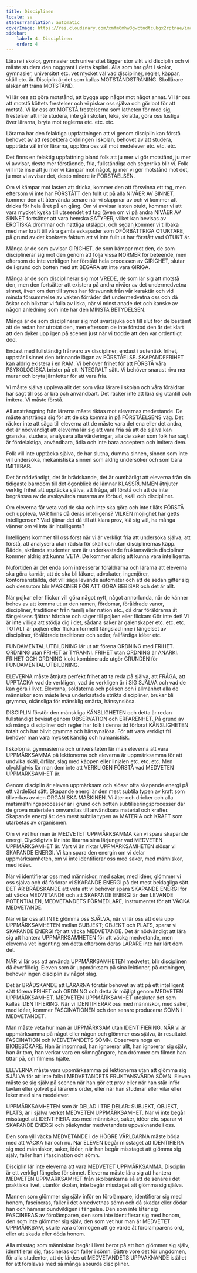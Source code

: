 ```yaml
---
title: Disciplinen
locale: sv
statusTranslation: automatic
coverImage: https://res.cloudinary.com/xmfm6mhw3gwctndtcubgx2rptnae/image/upload/v1740337243/small_cover_educacion_fundamental_a051170f1c.webp
sidebar:
    label: 4. Disciplinen
    order: 4
---
```

Lärare i skolor, gymnasier och universitet lägger stor vikt vid disciplin och vi måste studera den noggrant i detta kapitel. Alla som har gått i skolor, gymnasier, universitet etc. vet mycket väl vad discipliner, regler, käppar, skäll etc. är. Disciplin är det som kallas MOTSTÅNDSTRÄNING. Skollärare älskar att träna MOTSTÅND.

Vi lär oss att göra motstånd, att bygga upp något mot något annat. Vi lär oss att motstå köttets frestelser och vi piskar oss själva och gör bot för att motstå. Vi lär oss att MOTSTÅ frestelserna som latheten för med sig, frestelser att inte studera, inte gå i skolan, leka, skratta, göra oss lustiga över lärarna, bryta mot reglerna etc. etc. etc.

Lärarna har den felaktiga uppfattningen att vi genom disciplin kan förstå behovet av att respektera ordningen i skolan, behovet av att studera, uppträda väl inför lärarna, uppföra oss väl mot medelever etc. etc. etc.

Det finns en felaktig uppfattning bland folk att ju mer vi gör motstånd, ju mer vi avvisar, desto mer förstående, fria, fullständiga och segerrika blir vi. Folk vill inte inse att ju mer vi kämpar mot något, ju mer vi gör motstånd mot det, ju mer vi avvisar det, desto mindre är FÖRSTÅELSEN.

Om vi kämpar mot lasten att dricka, kommer den att försvinna ett tag, men eftersom vi inte har FÖRSTÅTT den fullt ut på alla NIVÅER AV SINNET, kommer den att återvända senare när vi slappnar av och vi kommer att dricka för hela året på en gång. Om vi avvisar lasten otukt, kommer vi att vara mycket kyska till utseendet ett tag (även om vi på andra NIVÅER AV SINNET fortsätter att vara hemska SATYRER, vilket kan bevisas av EROTISKA drömmar och nattliga utsläpp), och sedan kommer vi tillbaka med mer kraft till våra gamla eskapader som OFÖRBÄTTRIGA OTUKTARE, på grund av det konkreta faktum att vi inte fullt ut har förstått vad OTUKT är.

Många är de som avvisar GIRIGHET, de som kämpar mot den, de som disciplinerar sig mot den genom att följa vissa NORMER för beteende, men eftersom de inte verkligen har förstått hela processen av GIRIGHET, slutar de i grund och botten med att BEGÄRA att inte vara GIRIGA.

Många är de som disciplinerar sig mot VREDE, de som lär sig att motstå den, men den fortsätter att existera på andra nivåer av det undermedvetna sinnet, även om den till synes har försvunnit från vår karaktär och vid minsta försummelse av vakten förråder det undermedvetna oss och då åskar och blixtrar vi fulla av ilska, när vi minst anade det och kanske av någon anledning som inte har den MINSTA BETYDELSEN.

Många är de som disciplinerar sig mot svartsjuka och till slut tror de bestämt att de redan har utrotat den, men eftersom de inte förstod den är det klart att den dyker upp igen på scenen just när vi trodde att den var ordentligt död.

Endast med fullständig frånvaro av discipliner, endast i autentisk frihet, uppstår i sinnet den brinnande lågan av FÖRSTÅELSE. SKAPANDEFRIHET kan aldrig existera i en RAM. Vi behöver frihet för att FÖRSTÅ våra PSYKOLOGISKA brister på ett INTEGRALT sätt. Vi behöver snarast riva ner murar och bryta järnfetter för att vara fria.

Vi måste själva uppleva allt det som våra lärare i skolan och våra föräldrar har sagt till oss är bra och användbart. Det räcker inte att lära sig utantill och imitera. Vi måste förstå.

All ansträngning från lärarna måste riktas mot elevernas medvetande. De måste anstränga sig för att de ska komma in på FÖRSTÅELSENS väg. Det räcker inte att säga till eleverna att de måste vara det ena eller det andra, det är nödvändigt att eleverna lär sig att vara fria så att de själva kan granska, studera, analysera alla värderingar, alla de saker som folk har sagt är fördelaktiga, användbara, ädla och inte bara acceptera och imitera dem.

Folk vill inte upptäcka själva, de har slutna, dumma sinnen, sinnen som inte vill undersöka, mekanistiska sinnen som aldrig undersöker och som bara IMITERAR.

Det är nödvändigt, det är brådskande, det är oumbärligt att eleverna från sin tidigaste barndom till det ögonblick de lämnar KLASSRUMMEN åtnjuter verklig frihet att upptäcka själva, att fråga, att förstå och att de inte begränsas av de avskyvärda murarna av förbud, skäll och discipliner.

Om eleverna får veta vad de ska och inte ska göra och inte tillåts FÖRSTÅ och uppleva, VAR finns då deras intelligens? VILKEN möjlighet har getts intelligensen? Vad tjänar det då till att klara prov, klä sig väl, ha många vänner om vi inte är intelligenta?

Intelligens kommer till oss först när vi är verkligt fria att undersöka själva, att förstå, att analysera utan rädsla för skäll och utan disciplinernas käpp. Rädda, skrämda studenter som är underkastade fruktansvärda discipliner kommer aldrig att kunna VETA. De kommer aldrig att kunna vara intelligenta.

Nuförtiden är det enda som intresserar föräldrarna och lärarna att eleverna ska göra karriär, att de ska bli läkare, advokater, ingenjörer, kontorsanställda, det vill säga levande automater och att de sedan gifter sig och dessutom blir MASKINER FÖR ATT GÖRA BEBISAR och det är allt.

När pojkar eller flickor vill göra något nytt, något annorlunda, när de känner behov av att komma ut ur den ramen, fördomar, föråldrade vanor, discipliner, traditioner från familj eller nation etc., då drar föräldrarna åt fängelsens fjättrar hårdare och säger till pojken eller flickan: Gör inte det! Vi är inte villiga att stödja dig i det, sådana saker är galenskaper etc. etc. etc. TOTALT är pojken eller flickan formellt fängslad inne i fängelset av discipliner, föråldrade traditioner och seder, fallfärdiga idéer etc.

FUNDAMENTAL UTBILDNING lär ut att förena ORDNING med FRIHET. ORDNING utan FRIHET är TYRANNI. FRIHET utan ORDNING är ANARKI. FRIHET OCH ORDNING klokt kombinerade utgör GRUNDEN för FUNDAMENTAL UTBILDNING.

ELEVERNA måste åtnjuta perfekt frihet att ta reda på själva, att FRÅGA, att UPPTÄCKA vad de verkligen, vad de verkligen är i SIG SJÄLVA och vad de kan göra i livet. Eleverna, soldaterna och polisen och i allmänhet alla de människor som måste leva underkastade strikta discipliner, brukar bli grymma, okänsliga för mänsklig smärta, hänsynslösa.

DISCIPLIN förstör den mänskliga KÄNSLIGHETEN och detta är redan fullständigt bevisat genom OBSERVATION och ERFARENHET. På grund av så många discipliner och regler har folk i denna tid förlorat KÄNSLIGHETEN totalt och har blivit grymma och hänsynslösa. För att vara verkligt fri behöver man vara mycket känslig och humanistisk.

I skolorna, gymnasierna och universiteten lär man eleverna att vara UPPMÄRKSAMMA på lektionerna och eleverna är uppmärksamma för att undvika skäll, örfilar, slag med käppen eller linjalen etc. etc. etc. Men olyckligtvis lär man dem inte att VERKLIGEN FÖRSTÅ vad MEDVETEN UPPMÄRKSAMHET är.

Genom disciplin är eleven uppmärksam och slösar ofta skapande energi på ett värdelöst sätt. Skapande energi är den mest subtila typen av kraft som tillverkas av den ORGANISKA MASKINEN. Vi äter och dricker och alla matsmältningsprocesser är i grund och botten subtiliseringsprocesser där de grova materialen omvandlas till användbara material och krafter. Skapande energi är: den mest subtila typen av MATERIA och KRAFT som utarbetas av organismen.

Om vi vet hur man är MEDVETET UPPMÄRKSAMMA kan vi spara skapande energi. Olyckligtvis lär inte lärarna sina lärjungar vad MEDVETEN UPPMÄRKSAMHET är. Vart vi än riktar UPPMÄRKSAMHETEN slösar vi SKAPANDE ENERGI. Vi kan spara den energin om vi delar uppmärksamheten, om vi inte identifierar oss med saker, med människor, med idéer.

När vi identifierar oss med människor, med saker, med idéer, glömmer vi oss själva och då förlorar vi SKAPANDE ENERGI på det mest beklagliga sätt. DET ÄR BRÅDSKANDE att veta att vi behöver spara SKAPANDE ENERGI för att väcka MEDVETANDE och att SKAPANDE ENERGI är den LEVANDE POTENTIALEN, MEDVETANDETS FÖRMEDLARE, instrumentet för att VÄCKA MEDVETANDE.

När vi lär oss att INTE glömma oss SJÄLVA, när vi lär oss att dela upp UPPMÄRKSAMHETEN mellan SUBJEKT; OBJEKT och PLATS, sparar vi SKAPANDE ENERGI för att väcka MEDVETANDE. Det är nödvändigt att lära sig att hantera UPPMÄRKSAMHETEN för att väcka medvetande, men eleverna vet ingenting om detta eftersom deras LÄRARE inte har lärt dem det.

NÄR vi lär oss att använda UPPMÄRKSAMHETEN medvetet, blir disciplinen då överflödig. Eleven som är uppmärksam på sina lektioner, på ordningen, behöver ingen disciplin av något slag.

Det är BRÅDSKANDE att LÄRARNA förstår behovet av att på ett intelligent sätt förena FRIHET och ORDNING och detta är möjligt genom MEDVETEN UPPMÄRKSAMHET. MEDVETEN UPPMÄRKSAMHET utesluter det som kallas IDENTIFIERING. När vi IDENTIFIERAR oss med människor, med saker, med idéer, kommer FASCINATIONEN och den senare producerar SÖMN i MEDVETANDET.

Man måste veta hur man är UPPMÄRKSAM utan IDENTIFIERING. NÄR vi är uppmärksamma på något eller någon och glömmer oss själva, är resultatet FASCINATION och MEDVETANDETS SÖMN. Observera noga en BIOBESÖKARE. Han är insomnad, han ignorerar allt, han ignorerar sig själv, han är tom, han verkar vara en sömngångare, han drömmer om filmen han tittar på, om filmens hjälte.

ELEVERNA måste vara uppmärksamma på lektionerna utan att glömma sig SJÄLVA för att inte falla i MEDVETANDETS FRUKTANSVÄRDA SÖMN. Eleven måste se sig själv på scenen när han gör ett prov eller när han står inför tavlan eller golvet på lärarens order, eller när han studerar eller vilar eller leker med sina medelever.

UPPMÄRKSAMHETEN som är DELAD i TRE DELAR: SUBJEKT, OBJEKT, PLATS, är i själva verket MEDVETEN UPPMÄRKSAMHET. När vi inte begår misstaget att IDENTIFIERA oss med människor, saker, idéer etc. sparar vi SKAPANDE ENERGI och påskyndar medvetandets uppvaknande i oss.

Den som vill väcka MEDVETANDE i de HÖGRE VÄRLDARNA måste börja med att VÄCKA här och nu. När ELEVEN begår misstaget att IDENTIFIERA sig med människor, saker, idéer, när han begår misstaget att glömma sig själv, faller han i fascination och sömn.

Disciplin lär inte eleverna att vara MEDVETET UPPMÄRKSAMMA. Disciplin är ett verkligt fängelse för sinnet. Eleverna måste lära sig att hantera MEDVETEN UPPMÄRKSAMHET från skolbänkarna så att de senare i det praktiska livet, utanför skolan, inte begår misstaget att glömma sig själva.

Mannen som glömmer sig själv inför en förolämpare, identifierar sig med honom, fascineras, faller i det omedvetnas sömn och då skadar eller dödar han och hamnar oundvikligen i fängelse. Den som inte låter sig FASCINERAS av förolämparen, den som inte identifierar sig med honom, den som inte glömmer sig själv, den som vet hur man är MEDVETET UPPMÄRKSAM, skulle vara oförmögen att ge värde åt förolämparens ord, eller att skada eller döda honom.

Alla misstag som människan begår i livet beror på att hon glömmer sig själv, identifierar sig, fascineras och faller i sömn. Bättre vore det för ungdomen, för alla studenter, att de lärdes ut MEDVETANDETS UPPVAKNANDE istället för att förslavas med så många absurda discipliner.

